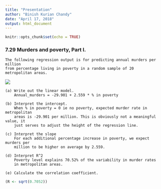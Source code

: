 ```yaml
---
title: "Presentation"
author: "Binish Kurian Chandy"
date: "April 17, 2018"
output: html_document
---
```


```r
knitr::opts_chunk$set(echo = TRUE)
```


### 7.29 Murders and poverty, Part I.
```
The following regression output is for predicting annual murders per million 
from percentage living in poverty in a random sample of 20 metropolitan areas.
```
![](/Users/bchand005c/Documents/CUNY_SPS/DATA-606/Homework/chapter-07/murder_poverty.png)
```
(a) Write out the linear model.
    Annual_murders = -29.901 + 2.559 * % in poverty 
```
```
(b) Interpret the intercept.
    When % in poverty = 0 ie no poverty, expected murder rate in metropolitan
    areas is -29.901 per million. This is obviously not a meaningful value, it 
    just serves to adjust the height of the regression line.
```
```
(c) Interpret the slope
    For each additional percentage increase in poverty, we expect murders per 
    million to be higher on average by 2.559.
```
```
(d) Interpret R^2
    Poverty level explains 70.52% of the variability in murder rates
    in metropolitan areas.
```
```
(e) Calculate the correlation coefficient.
```
```r
(R <- sqrt(0.7052))
```
